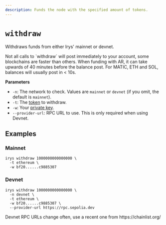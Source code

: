 ```yaml
---
description: Funds the node with the specified amount of tokens.
---
```



# `withdraw`

Withdraws funds from either Irys' mainnet or devnet.

<Callout type="info" emoji="ℹ️">
Not all calls to `withdraw` will post immediately to your account, some blockchains are faster than others. When funding with AR, it can take upwards of 40 minutes before the balance post. For MATIC, ETH and SOL, balances will usually post in < 10s.
</Callout>

**Parameters**

<div className="-mt-6" />

- `-n`: The network to check. Values are `mainnet` or `devnet` (if you omit, the default is `mainnet`).
- `-t`: The [token](/overview/supported-tokens) to withdraw.
- `-w`: Your [private key](/developer-docs/cli#using-private-keys).
- `--provider-url`: RPC URL to use. This is only required when using Devnet.

## Examples

### Mainnet

```console
irys withdraw 1000000000000000 \
  -t ethereum \
  -w bf20......c9885307
```

### Devnet

```console
irys withdraw 1000000000000000 \
  -n devnet \
  -t ethereum \
  -w bf20......c9885307 \
  --provider-url https://rpc.sepolia.dev
```

<Callout type="info" emoji="ℹ️">
	Devnet RPC URLs change often, use a recent one from https://chainlist.org/
</Callout>
